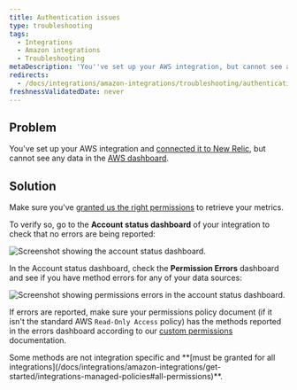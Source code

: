 ```yaml
---
title: Authentication issues
type: troubleshooting
tags:
  - Integrations
  - Amazon integrations
  - Troubleshooting
metaDescription: 'You''ve set up your AWS integration, but cannot see any data due to authentication issues.'
redirects:
  - /docs/integrations/amazon-integrations/troubleshooting/authentication-issues
freshnessValidatedDate: never
---
```




## Problem

You've set up your AWS integration and [connected it to New Relic](/docs/integrations/amazon-integrations/get-started/connect-aws-infrastructure), but cannot see any data in the [AWS dashboard](/docs/integrations/amazon-integrations/get-started/introduction-aws-integrations#insights).

## Solution

Make sure you've [granted us the right permissions](/docs/integrations/amazon-integrations/get-started/integrations-managed-policies) to retrieve your metrics.

To verify so, go to the <DNT>**Account status dashboard**</DNT> of your integration to check that no errors are being reported:

<img
  title="AWS account status dashboard"
  alt="Screenshot showing the account status dashboard."
  src={infrastructureAwsAccount}
/>

In the Account status dashboard, check the <DNT>**Permission Errors**</DNT> dashboard and see if you have method errors for any of your data sources:

<img
  title="Permission errors in the AWS account status dashboard"
  alt="Screenshot showing permissions errors in the account status dashboard."
  src={infrastructureAwsPermissionErrors}
/>

If errors are reported, make sure your permissions policy document (if it isn't the standard AWS `Read-Only Access` policy) has the methods reported in the errors dashboard according to our [custom permissions](/docs/integrations/amazon-integrations/get-started/integrations-managed-policies) documentation.

<Callout variant="important">
  Some methods are not integration specific and <DNT>**[must be granted for all integrations](/docs/integrations/amazon-integrations/get-started/integrations-managed-policies#all-permissions)**</DNT>.
</Callout>
